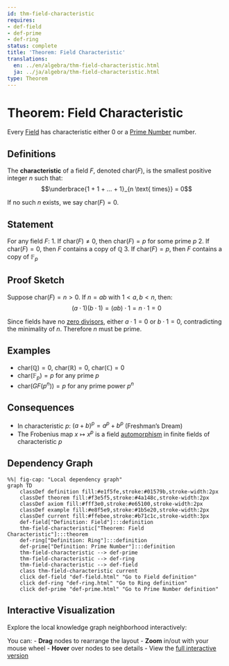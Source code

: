 ```yaml
---
id: thm-field-characteristic
requires:
- def-field
- def-prime
- def-ring
status: complete
title: 'Theorem: Field Characteristic'
translations:
  en: ../en/algebra/thm-field-characteristic.html
  ja: ../ja/algebra/thm-field-characteristic.html
type: Theorem
---
```


# Theorem: Field Characteristic {#thm-field-characteristic}

Every [Field](def-field.qmd) has characteristic either 0 or a [Prime Number](../number-theory/def-prime.qmd) number.

## Definitions

The **characteristic** of a field $F$, denoted $\text{char}(F)$, is the smallest positive integer $n$ such that:
$$\underbrace{1 + 1 + ... + 1}_{n \text{ times}} = 0$$

If no such $n$ exists, we say $\text{char}(F) = 0$.

## Statement

For any field $F$:
1. If $\text{char}(F) \neq 0$, then $\text{char}(F) = p$ for some prime $p$
2. If $\text{char}(F) = 0$, then $F$ contains a copy of $\mathbb{Q}$
3. If $\text{char}(F) = p$, then $F$ contains a copy of $\mathbb{F}_p$

## Proof Sketch

Suppose $\text{char}(F) = n > 0$. If $n = ab$ with $1 < a, b < n$, then:
$$(a \cdot 1)(b \cdot 1) = (ab) \cdot 1 = n \cdot 1 = 0$$

Since fields have no [zero divisors](def-zero-divisor.qmd), either $a \cdot 1 = 0$ or $b \cdot 1 = 0$, contradicting the minimality of $n$. Therefore $n$ must be prime.

## Examples

- $\text{char}(\mathbb{Q}) = 0$, $\text{char}(\mathbb{R}) = 0$, $\text{char}(\mathbb{C}) = 0$
- $\text{char}(\mathbb{F}_p) = p$ for any prime $p$
- $\text{char}(GF(p^n)) = p$ for any prime power $p^n$

## Consequences

- In characteristic $p$: $(a + b)^p = a^p + b^p$ (Freshman's Dream)
- The Frobenius map $x \mapsto x^p$ is a field [automorphism](def-automorphism.qmd) in finite fields of characteristic $p$

## Dependency Graph

```mermaid
%%| fig-cap: "Local dependency graph"
graph TD
    classDef definition fill:#e1f5fe,stroke:#01579b,stroke-width:2px
    classDef theorem fill:#f3e5f5,stroke:#4a148c,stroke-width:2px
    classDef axiom fill:#fff3e0,stroke:#e65100,stroke-width:2px
    classDef example fill:#e8f5e9,stroke:#1b5e20,stroke-width:2px
    classDef current fill:#ffebee,stroke:#b71c1c,stroke-width:3px
    def-field["Definition: Field"]:::definition
    thm-field-characteristic["Theorem: Field Characteristic"]:::theorem
    def-ring["Definition: Ring"]:::definition
    def-prime["Definition: Prime Number"]:::definition
    thm-field-characteristic --> def-prime
    thm-field-characteristic --> def-ring
    thm-field-characteristic --> def-field
    class thm-field-characteristic current
    click def-field "def-field.html" "Go to Field definition"
    click def-ring "def-ring.html" "Go to Ring definition"
    click def-prime "def-prime.html" "Go to Prime Number definition"
```

## Interactive Visualization

Explore the local knowledge graph neighborhood interactively:

::: {.graph-viz data-id="thm-field-characteristic" data-width="700" data-height="500"}
:::

You can:
- **Drag** nodes to rearrange the layout
- **Zoom** in/out with your mouse wheel
- **Hover** over nodes to see details
- View the [full interactive version](../../output/interactive/en/thm-field-characteristic.html){target="_blank"}
